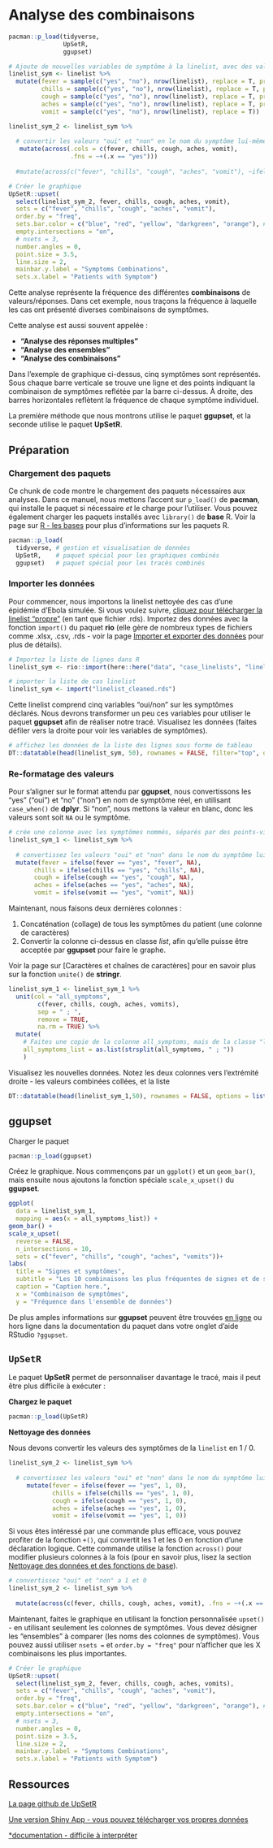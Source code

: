 
# Analyse des combinaisons {#combination_analysis}  

```r
pacman::p_load(tidyverse,
               UpSetR,
               ggupset)

# Ajoute de nouvelles variables de symptôme à la linelist, avec des valeurs aléatoires "oui" ou "non". 
linelist_sym <- linelist %>% 
  mutate(fever = sample(c("yes", "no"), nrow(linelist), replace = T, prob = c(0.80, 0.20)),
         chills = sample(c("yes", "no"), nrow(linelist), replace = T, prob = c(0.20, 0.80)),
         cough = sample(c("yes", "no"), nrow(linelist), replace = T, prob = c(0.9, 0.15)),
         aches = sample(c("yes", "no"), nrow(linelist), replace = T, prob = c(0.10, 0.90)),
         vomit = sample(c("yes", "no"), nrow(linelist), replace = T))

linelist_sym_2 <- linelist_sym %>% 
  
  # convertir les valeurs "oui" et "non" en le nom du symptôme lui-même
   mutate(across(.cols = c(fever, chills, cough, aches, vomit),
                 .fns = ~+(.x == "yes")))   
     
  #mutate(across(c("fever", "chills", "cough", "aches", "vomit"), ~ifelse(.x = "yes", colnames(.)[which(colnames(.) == "fever")], 0)))  

# Créer le graphique
UpSetR::upset(
  select(linelist_sym_2, fever, chills, cough, aches, vomit),
  sets = c("fever", "chills", "cough", "aches", "vomit"),
  order.by = "freq",
  sets.bar.color = c("blue", "red", "yellow", "darkgreen", "orange"), # couleurs optionnelles
  empty.intersections = "on",
  # nsets = 3,
  number.angles = 0,
  point.size = 3.5,
  line.size = 2, 
  mainbar.y.label = "Symptoms Combinations",
  sets.x.label = "Patients with Symptom")

```



Cette analyse représente la fréquence des différentes **combinaisons** de valeurs/réponses. Dans cet exemple, nous traçons la fréquence à laquelle les cas ont présenté diverses combinaisons de symptômes.  

Cette analyse est aussi souvent appelée :  

* **"Analyse des réponses multiples"**  
* **"Analyse des ensembles"**  
* **"Analyse des combinaisons"**  

Dans l'exemple de graphique ci-dessus, cinq symptômes sont représentés. Sous chaque barre verticale se trouve une ligne et des points indiquant la combinaison de symptômes reflétée par la barre ci-dessus. À droite, des barres horizontales reflètent la fréquence de chaque symptôme individuel.  

La première méthode que nous montrons utilise le paquet **ggupset**, et la seconde utilise le paquet **UpSetR**. 




  



<!-- ======================================================= -->
## Préparation { }

### Chargement des paquets {.unnumbered}

Ce chunk de code montre le chargement des paquets nécessaires aux analyses. Dans ce manuel, nous mettons l'accent sur `p_load()` de **pacman**, qui installe le paquet si nécessaire *et* le charge pour l'utiliser. Vous pouvez également charger les paquets installés avec `library()` de **base** R. Voir la page sur [R - les bases](#rbasics) pour plus d'informations sur les paquets R.  

```r
pacman::p_load(
  tidyverse, # gestion et visualisation de données
  UpSetR,    # paquet spécial pour les graphiques combinés
  ggupset)   # paquet spécial pour les tracés combinés
```

<!-- ======================================================= -->
### Importer les données {.unnumbered}  


Pour commencer, nous importons la linelist nettoyée des cas d'une épidémie d'Ebola simulée. Si vous voulez suivre, <a href='https://github.com/epirhandbook/Epi_R_handbook/raw/master/data/case_linelists/linelist_cleaned.rds' class='download-button'>cliquez pour télécharger la linelist "propre"</a> (en tant que fichier .rds). Importez des données avec la fonction `import()` du paquet **rio** (elle gère de nombreux types de fichiers comme .xlsx, .csv, .rds - voir la page [Importer et exporter des données](#import_export) pour plus de détails).  



```r
# Importez la liste de lignes dans R
linelist_sym <- rio::import(here::here("data", "case_linelists", "linelist_cleaned.rds"))
```

```r
# importer la liste de cas linelist 
linelist_sym <- import("linelist_cleaned.rds")
```


Cette linelist comprend cinq variables "oui/non" sur les symptômes déclarés. Nous devrons transformer un peu ces variables pour utiliser le paquet **ggupset** afin de réaliser notre tracé. Visualisez les données (faites défiler vers la droite pour voir les variables de symptômes).  

```r
# affichez les données de la liste des lignes sous forme de tableau
DT::datatable(head(linelist_sym, 50), rownames = FALSE, filter="top", options = list(pageLength = 5, scrollX=T), class = 'white-space: nowrap' )
```



<!-- ======================================================= -->
### Re-formatage des valeurs {.unnumbered}  

Pour s'aligner sur le format attendu par **ggupset**, nous convertissons les "yes" ("oui") et "no" ("non") en nom de symptôme réel, en utilisant `case_when()` de **dplyr**. Si "non", nous mettons la valeur en blanc, donc les valeurs sont soit `NA` ou le symptôme.  
 

```r
# crée une colonne avec les symptômes nommés, séparés par des points-virgules
linelist_sym_1 <- linelist_sym %>% 
  
  # convertissez les valeurs "oui" et "non" dans le nom du symptôme lui-même
  mutate(fever = ifelse(fever == "yes", "fever", NA), 
       chills = ifelse(chills == "yes", "chills", NA),
       cough = ifelse(cough == "yes", "cough", NA),
       aches = ifelse(aches == "yes", "aches", NA),
       vomit = ifelse(vomit == "yes", "vomit", NA))
```

Maintenant, nous faisons deux dernières colonnes :  

1. Concaténation (collage) de tous les symptômes du patient (une colonne de caractères)  
2. Convertir la colonne ci-dessus en classe *list*, afin qu'elle puisse être acceptée par **ggupset** pour faire le graphe.  

Voir la page sur [Caractères et chaînes de caractères] pour en savoir plus sur la fonction `unite()` de **stringr**.

```r
linelist_sym_1 <- linelist_sym_1 %>% 
  unit(col = "all_symptoms",
        c(fever, chills, cough, aches, vomits), 
        sep = " ; ",
        remove = TRUE,
        na.rm = TRUE) %>% 
  mutate(
    # Faites une copie de la colonne all_symptoms, mais de la classe "list" (qui est nécessaire pour utiliser ggupset() à l'étape suivante).
    all_symptoms_list = as.list(strsplit(all_symptoms, " ; "))
    )
```

Visualisez les nouvelles données. Notez les deux colonnes vers l'extrémité droite - les valeurs combinées collées, et la liste

```r
DT::datatable(head(linelist_sym_1,50), rownames = FALSE, options = list(pageLength = 5, scrollX=T), class = 'white-space: nowrap')
```


<!-- ======================================================= -->
## **ggupset** { }

Charger le paquet

```r
pacman::p_load(ggupset)
```


Créez le graphique. Nous commençons par un `ggplot()` et un `geom_bar()`, mais ensuite nous ajoutons la fonction spéciale `scale_x_upset()` du **ggupset**.  

```r
ggplot(
  data = linelist_sym_1,
  mapping = aes(x = all_symptoms_list)) +
geom_bar() +
scale_x_upset(
  reverse = FALSE,
  n_intersections = 10,
  sets = c("fever", "chills", "cough", "aches", "vomits"))+
labs(
  title = "Signes et symptômes",
  subtitle = "Les 10 combinaisons les plus fréquentes de signes et de symptômes",
  caption = "Caption here.",
  x = "Combinaison de symptômes",
  y = "Fréquence dans l'ensemble de données")

```
  
De plus amples informations sur **ggupset** peuvent être trouvées [en ligne](https://rdrr.io/cran/ggupset/man/scale_x_upset.html) ou hors ligne dans la documentation du paquet dans votre onglet d'aide RStudio `?ggupset`.  


<!-- ======================================================= -->
## `UpSetR` { }

Le paquet **UpSetR** permet de personnaliser davantage le tracé, mais il peut être plus difficile à exécuter :


**Chargez le paquet**  

```r
pacman::p_load(UpSetR)
```

**Nettoyage des données**  

Nous devons convertir les valeurs des symptômes de la `linelist` en 1 / 0. 

```r
linelist_sym_2 <- linelist_sym %>% 
  
  # convertissez les valeurs "oui" et "non" dans le nom du symptôme lui-même
     mutate(fever = ifelse(fever == "yes", 1, 0), 
            chills = ifelse(chills == "yes", 1, 0),
            cough = ifelse(cough == "yes", 1, 0),
            aches = ifelse(aches == "yes", 1, 0),
            vomit = ifelse(vomit == "yes", 1, 0))

```

Si vous êtes intéressé par une commande plus efficace, vous pouvez profiter de la fonction `+()`, qui convertit les 1 et les 0 en fonction d'une déclaration logique. Cette commande utilise la fonction `across()` pour modifier plusieurs colonnes à la fois (pour en savoir plus, lisez la section [Nettoyage des données et des fonctions de base](#clean_across)).  

```r
# convertissez "oui" et "non" a 1 et 0
linelist_sym_2 <- linelist_sym %>% 
  
  mutate(across(c(fever, chills, cough, aches, vomit), .fns = ~+(.x == "yes")))

```

Maintenant, faites le graphique en utilisant la fonction personnalisée `upset()` - en utilisant seulement les colonnes de symptômes. Vous devez désigner les "ensembles" à comparer (les noms des colonnes de symptômes). Vous pouvez aussi utiliser `nsets = ` et `order.by = "freq"` pour n'afficher que les X combinaisons les plus importantes.  

```r

# Créer le graphique
UpSetR::upset(
  select(linelist_sym_2, fever, chills, cough, aches, vomits),
  sets = c("fever", "chills", "cough", "aches", "vomit"),
  order.by = "freq",
  sets.bar.color = c("blue", "red", "yellow", "darkgreen", "orange"), # couleurs optionnelles
  empty.intersections = "on",
  # nsets = 3,
  number.angles = 0,
  point.size = 3.5,
  line.size = 2, 
  mainbar.y.label = "Symptoms Combinations",
  sets.x.label = "Patients with Symptom")

```


<!-- ======================================================= -->
## Ressources { }

[La page github de UpSetR](https://github.com/hms-dbmi/UpSetR)  

[Une version Shiny App - vous pouvez télécharger vos propres données](https://gehlenborglab.shinyapps.io/upsetr/)  

[*documentation - difficile à interpréter](https://cran.r-project.org/web/packages/UpSetR/UpSetR.pdf) 
